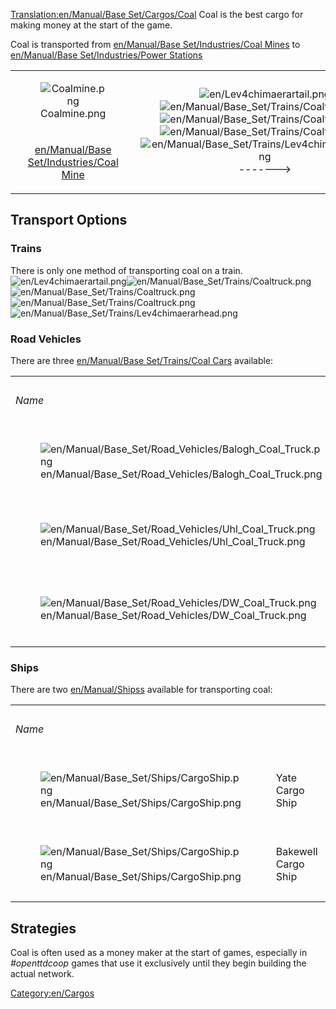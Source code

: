 [[Translation:en/Manual/Base Set/Cargos/Coal]]
Coal is the best cargo for making money at the start of the game.

Coal is transported from [[en/Manual/Base Set/Industries/Coal Mine]]s to [[en/Manual/Base Set/Industries/Power Station]]s
{| width="100%"
| align="center" | [[File:en/Manual/Base Set/Industries/Coalmine.png|Coalmine.png]]
| rowspan="2" align="center" style="vertical-align: middle;" | [[File:en/Lev4chimaerartail.png]][[File:en/Manual/Base Set/Trains/Coaltruck.png]][[File:en/Manual/Base Set/Trains/Coaltruck.png]][[File:en/Manual/Base Set/Trains/Coaltruck.png]][[File:en/Manual/Base Set/Trains/Lev4chimaerarhead.png]] <br> ------->
| align="center" | [[File:en/Manual/Base Set/Industries/Powerstation.png|Powerstation.png]]
|-
| align="center" | [[en/Manual/Base Set/Industries/Coal Mine]]
| align="center" | [[en/Manual/Base Set/Industries/Power Station]]
|}

==Transport Options==
===Trains===
There is only one method of transporting coal on a train.
<br>[[File:en/Lev4chimaerartail.png]][[File:en/Manual/Base Set/Trains/Coaltruck.png]][[File:en/Manual/Base Set/Trains/Coaltruck.png]][[File:en/Manual/Base Set/Trains/Coaltruck.png]][[File:en/Manual/Base Set/Trains/Lev4chimaerarhead.png]]

===Road Vehicles===
There are three [[en/Manual/Base Set/Trains/Coal Car]]s available:
{| 
|+
| colspan=2 | ''Name''
| ''Cost''
| ''Speed''
| ''Running Cost/year''
| ''Designed in''
| ''Lifespan''
| ''Capacity''
|-
| [[File:en/Manual/Base Set/Road Vehicles/Balogh Coal Truck.png]]
| Balogh Coal Truck
| £4,428 ($8,856)
| 55 mph (88 km/h)
| £421 ($842)
| 1935
| 15 years
| 20 tonnes
|-
| [[File:en/Manual/Base Set/Road Vehicles/Uhl Coal Truck.png]]
| Uhl Coal Truck
| £5,248 ($10,496)
| 55 mph (88 km/h)
| £787 ($1,574)
| 1975
| 15 years
| 25 tonnes
|-
| [[File:en/Manual/Base Set/Road Vehicles/DW Coal Truck.png]]
| DW Coal Truck
| £5,658 ($11,316)
| 70 mph (112 km/h)
| £1,125 ($2,250)
| 2014
| 15 years
| 28 tonnes
|}

===Ships===
There are two [[en/Manual/Ships]]s available for transporting coal:
{| 
|+
| colspan=2 | ''Name''
| ''Cost''
| ''Speed''
| ''Running Cost/year''
| ''Designed in''
| ''Lifespan''
| ''Capacity''
|-
| [[File:en/Manual/Base Set/Ships/CargoShip.png]]
| Yate Cargo Ship
| £24,372 ($48,744)
| 15 mph (24 kph)
| £2,460 ($4.920)
| 1928
| 30 years
| 160 tonnes
|-
| [[File:en/Manual/Base Set/Ships/CargoShip.png]]
| Bakewell Cargo Ship
| £27,418 ($54,836)
| 25 mph (40 kph)
| £1,853 ($3,706)
| 1974
| 30 years
| 190 tonnes
|}

==Strategies==
Coal is often used as a money maker at the start of games, especially in ''#openttdcoop'' games that use it exclusively until they begin building the actual network.

[[Category:en/Cargos]]